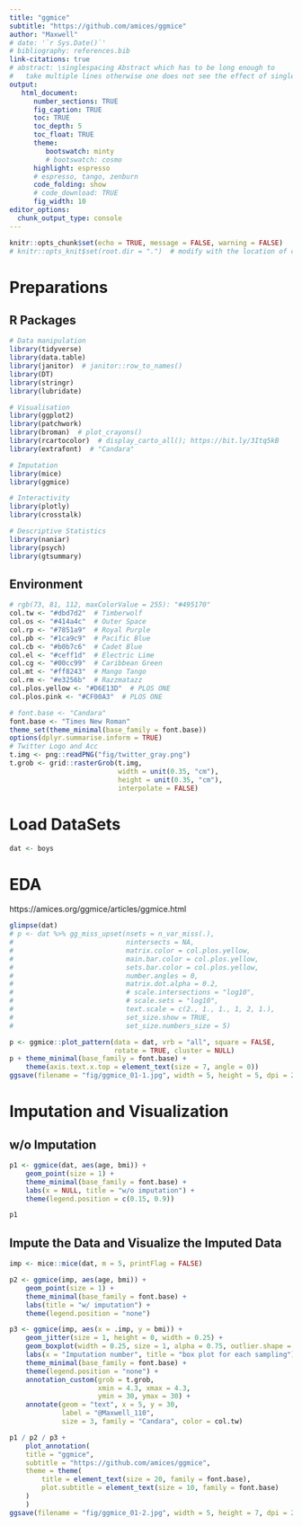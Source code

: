 ```yaml
---
title: "ggmice"
subtitle: "https://github.com/amices/ggmice"
author: "Maxwell"
# date: '`r Sys.Date()`'
# bibliography: references.bib
link-citations: true
# abstract: \singlespacing Abstract which has to be long enough to 
#   take multiple lines otherwise one does not see the effect of single-spacing.
output: 
   html_document:
      number_sections: TRUE
      fig_caption: TRUE
      toc: TRUE
      toc_depth: 5
      toc_float: TRUE
      theme:
         bootswatch: minty
         # bootswatch: cosmo
      highlight: espresso
      # espresso, tango, zenburn
      code_folding: show
      # code_download: TRUE
      fig_width: 10
editor_options: 
  chunk_output_type: console
---
```


```r
knitr::opts_chunk$set(echo = TRUE, message = FALSE, warning = FALSE)
# knitr::opts_knit$set(root.dir = ".")  # modify with the location of code
```

# Preparations {.tabset .tabset-fade .tabset-pills}

## R Packages
```r
# Data manipulation
library(tidyverse)
library(data.table)
library(janitor)  # janitor::row_to_names()
library(DT)
library(stringr)
library(lubridate)

# Visualisation
library(ggplot2)
library(patchwork)
library(broman)  # plot_crayons()
library(rcartocolor)  # display_carto_all(); https://bit.ly/3Itq5kB
library(extrafont)  # "Candara"

# Imputation
library(mice)
library(ggmice)

# Interactivity
library(plotly)
library(crosstalk)

# Descriptive Statistics
library(naniar)
library(psych)
library(gtsummary)
```

## Environment
```r
# rgb(73, 81, 112, maxColorValue = 255): "#495170"
col.tw <- "#dbd7d2"  # Timberwolf
col.os <- "#414a4c"  # Outer Space
col.rp <- "#7851a9"  # Royal Purple
col.pb <- "#1ca9c9"  # Pacific Blue
col.cb <- "#b0b7c6"  # Cadet Blue
col.el <- "#ceff1d"  # Electric Lime
col.cg <- "#00cc99"  # Caribbean Green
col.mt <- "#ff8243"  # Mango Tango
col.rm <- "#e3256b"  # Razzmatazz
col.plos.yellow <- "#D6E13D"  # PLOS ONE
col.plos.pink <- "#CF00A3"  # PLOS ONE

# font.base <- "Candara"
font.base <- "Times New Roman"
theme_set(theme_minimal(base_family = font.base))
options(dplyr.summarise.inform = TRUE)
# Twitter Logo and Acc
t.img <- png::readPNG("fig/twitter_gray.png")
t.grob <- grid::rasterGrob(t.img, 
                           width = unit(0.35, "cm"), 
                           height = unit(0.35, "cm"),
                           interpolate = FALSE)
```

# Load DataSets {.tabset .tabset-fade .tabset-pills}
```r
dat <- boys
```

# EDA
https://amices.org/ggmice/articles/ggmice.html
```r
glimpse(dat)
# p <- dat %>% gg_miss_upset(nsets = n_var_miss(.),
#                            nintersects = NA,
#                            matrix.color = col.plos.yellow,
#                            main.bar.color = col.plos.yellow,
#                            sets.bar.color = col.plos.yellow,
#                            number.angles = 0,
#                            matrix.dot.alpha = 0.2,
#                            # scale.intersections = "log10",
#                            # scale.sets = "log10",
#                            text.scale = c(2., 1., 1., 1, 2, 1.),
#                            set_size.show = TRUE,
#                            set_size.numbers_size = 5)

p <- ggmice::plot_pattern(data = dat, vrb = "all", square = FALSE, 
                          rotate = TRUE, cluster = NULL)
p + theme_minimal(base_family = font.base) + 
    theme(axis.text.x.top = element_text(size = 7, angle = 0))
ggsave(filename = "fig/ggmice_01-1.jpg", width = 5, height = 5, dpi = 200)
```

# Imputation and Visualization
## w/o Imputation
```r
p1 <- ggmice(dat, aes(age, bmi)) + 
    geom_point(size = 1) + 
    theme_minimal(base_family = font.base) + 
    labs(x = NULL, title = "w/o imputation") + 
    theme(legend.position = c(0.15, 0.9))

p1
```

## Impute the Data and Visualize the Imputed Data
```r
imp <- mice::mice(dat, m = 5, printFlag = FALSE)

p2 <- ggmice(imp, aes(age, bmi)) + 
    geom_point(size = 1) + 
    theme_minimal(base_family = font.base) + 
    labs(title = "w/ imputation") + 
    theme(legend.position = "none")

p3 <- ggmice(imp, aes(x = .imp, y = bmi)) + 
    geom_jitter(size = 1, height = 0, width = 0.25) + 
    geom_boxplot(width = 0.25, size = 1, alpha = 0.75, outlier.shape = NA) + 
    labs(x = "Imputation number", title = "box plot for each sampling") + 
    theme_minimal(base_family = font.base) + 
    theme(legend.position = "none") + 
    annotation_custom(grob = t.grob, 
                      xmin = 4.3, xmax = 4.3, 
                      ymin = 30, ymax = 30) + 
    annotate(geom = "text", x = 5, y = 30, 
             label = "@Maxwell_110", 
             size = 3, family = "Candara", color = col.tw)

p1 / p2 / p3 + 
    plot_annotation(
    title = "ggmice", 
    subtitle = "https://github.com/amices/ggmice", 
    theme = theme(
        title = element_text(size = 20, family = font.base), 
        plot.subtitle = element_text(size = 10, family = font.base)
    )
    )
ggsave(filename = "fig/ggmice_01-2.jpg", width = 5, height = 7, dpi = 200)
```
